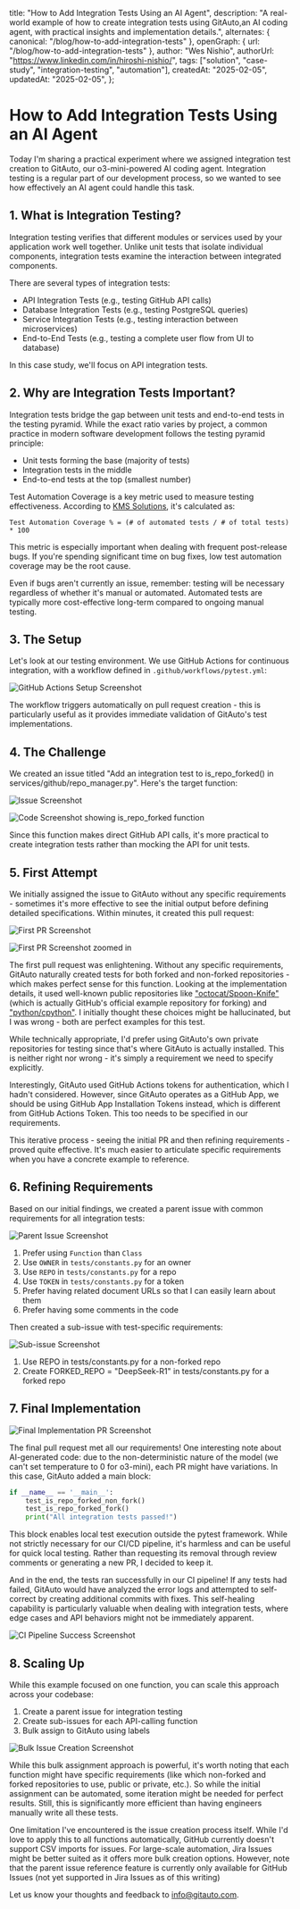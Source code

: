   title: "How to Add Integration Tests Using an AI Agent",
  description:
    "A real-world example of how to create integration tests using GitAuto,an AI coding agent, with practical insights and implementation details.",
  alternates: { canonical: "/blog/how-to-add-integration-tests" },
  openGraph: { url: "/blog/how-to-add-integration-tests" },
  author: "Wes Nishio",
  authorUrl: "https://www.linkedin.com/in/hiroshi-nishio/",
  tags: ["solution", "case-study", "integration-testing", "automation"],
  createdAt: "2025-02-05",
  updatedAt: "2025-02-05",
};

# How to Add Integration Tests Using an AI Agent

Today I'm sharing a practical experiment where we assigned integration test creation to GitAuto, our o3-mini-powered AI coding agent. Integration testing is a regular part of our development process, so we wanted to see how effectively an AI agent could handle this task.

## 1. What is Integration Testing?

Integration testing verifies that different modules or services used by your application work well together. Unlike unit tests that isolate individual components, integration tests examine the interaction between integrated components.

There are several types of integration tests:

- API Integration Tests (e.g., testing GitHub API calls)
- Database Integration Tests (e.g., testing PostgreSQL queries)
- Service Integration Tests (e.g., testing interaction between microservices)
- End-to-End Tests (e.g., testing a complete user flow from UI to database)

In this case study, we'll focus on API integration tests.

## 2. Why are Integration Tests Important?

Integration tests bridge the gap between unit tests and end-to-end tests in the testing pyramid. While the exact ratio varies by project, a common practice in modern software development follows the testing pyramid principle:

- Unit tests forming the base (majority of tests)
- Integration tests in the middle
- End-to-end tests at the top (smallest number)

Test Automation Coverage is a key metric used to measure testing effectiveness. According to [KMS Solutions](https://kms-solutions.asia/blogs/top-8-key-metrics-for-test-automation), it's calculated as:

```
Test Automation Coverage % = (# of automated tests / # of total tests) * 100
```

This metric is especially important when dealing with frequent post-release bugs. If you're spending significant time on bug fixes, low test automation coverage may be the root cause.

Even if bugs aren't currently an issue, remember: testing will be necessary regardless of whether it's manual or automated. Automated tests are typically more cost-effective long-term compared to ongoing manual testing.

## 3. The Setup

Let's look at our testing environment. We use GitHub Actions for continuous integration, with a workflow defined in `.github/workflows/pytest.yml`:

![GitHub Actions Setup Screenshot](/blog/how-to-add-integration-tests/step3-1.png)

The workflow triggers automatically on pull request creation - this is particularly useful as it provides immediate validation of GitAuto's test implementations.

## 4. The Challenge

We created an issue titled "Add an integration test to is_repo_forked() in services/github/repo_manager.py". Here's the target function:

![Issue Screenshot](/blog/how-to-add-integration-tests/step4-1.png)

![Code Screenshot showing is_repo_forked function](/blog/how-to-add-integration-tests/step4-2.png)

Since this function makes direct GitHub API calls, it's more practical to create integration tests rather than mocking the API for unit tests.

## 5. First Attempt

We initially assigned the issue to GitAuto without any specific requirements - sometimes it's more effective to see the initial output before defining detailed specifications. Within minutes, it created this pull request:

![First PR Screenshot](/blog/how-to-add-integration-tests/step5-1.png)

![First PR Screenshot zoomed in](/blog/how-to-add-integration-tests/step5-2.png)

The first pull request was enlightening. Without any specific requirements, GitAuto naturally created tests for both forked and non-forked repositories - which makes perfect sense for this function. Looking at the implementation details, it used well-known public repositories like ["octocat/Spoon-Knife"](https://github.com/octocat/Spoon-Knife) (which is actually GitHub's official example repository for forking) and ["python/cpython"](https://github.com/python/cpython). I initially thought these choices might be hallucinated, but I was wrong - both are perfect examples for this test.

While technically appropriate, I'd prefer using GitAuto's own private repositories for testing since that's where GitAuto is actually installed. This is neither right nor wrong - it's simply a requirement we need to specify explicitly.

Interestingly, GitAuto used GitHub Actions tokens for authentication, which I hadn't considered. However, since GitAuto operates as a GitHub App, we should be using GitHub App Installation Tokens instead, which is different from GitHub Actions Token. This too needs to be specified in our requirements.

This iterative process - seeing the initial PR and then refining requirements - proved quite effective. It's much easier to articulate specific requirements when you have a concrete example to reference.

## 6. Refining Requirements

Based on our initial findings, we created a parent issue with common requirements for all integration tests:

![Parent Issue Screenshot](/blog/how-to-add-integration-tests/step6-1.png)

1. Prefer using `Function` than `Class`
2. Use `OWNER` in `tests/constants.py` for an owner
3. Use `REPO` in `tests/constants.py` for a repo
4. Use `TOKEN` in `tests/constants.py` for a token
5. Prefer having related document URLs so that I can easily learn about them
6. Prefer having some comments in the code

Then created a sub-issue with test-specific requirements:

![Sub-issue Screenshot](/blog/how-to-add-integration-tests/step6-2.png)

1. Use REPO in tests/constants.py for a non-forked repo
2. Create FORKED_REPO = "DeepSeek-R1" in tests/constants.py for a forked repo

## 7. Final Implementation

![Final Implementation PR Screenshot](/blog/how-to-add-integration-tests/step7-1.png)

The final pull request met all our requirements! One interesting note about AI-generated code: due to the non-deterministic nature of the model (we can't set temperature to 0 for o3-mini), each PR might have variations. In this case, GitAuto added a main block:

```python
if __name__ == '__main__':
    test_is_repo_forked_non_fork()
    test_is_repo_forked_fork()
    print("All integration tests passed!")
```

This block enables local test execution outside the pytest framework. While not strictly necessary for our CI/CD pipeline, it's harmless and can be useful for quick local testing. Rather than requesting its removal through review comments or generating a new PR, I decided to keep it.

And in the end, the tests ran successfully in our CI pipeline! If any tests had failed, GitAuto would have analyzed the error logs and attempted to self-correct by creating additional commits with fixes. This self-healing capability is particularly valuable when dealing with integration tests, where edge cases and API behaviors might not be immediately apparent.

![CI Pipeline Success Screenshot](/blog/how-to-add-integration-tests/step7-2.png)

## 8. Scaling Up

While this example focused on one function, you can scale this approach across your codebase:

1. Create a parent issue for integration testing
2. Create sub-issues for each API-calling function
3. Bulk assign to GitAuto using labels

![Bulk Issue Creation Screenshot](/blog/how-to-add-integration-tests/step8-1.png)

While this bulk assignment approach is powerful, it's worth noting that each function might have specific requirements (like which non-forked and forked repositories to use, public or private, etc.). So while the initial assignment can be automated, some iteration might be needed for perfect results. Still, this is significantly more efficient than having engineers manually write all these tests.

One limitation I've encountered is the issue creation process itself. While I'd love to apply this to all functions automatically, GitHub currently doesn't support CSV imports for issues. For large-scale automation, Jira Issues might be better suited as it offers more bulk creation options. However, note that the parent issue reference feature is currently only available for GitHub Issues (not yet supported in Jira Issues as of this writing)

Let us know your thoughts and feedback to [info@gitauto.com](mailto:info@gitauto.com).
